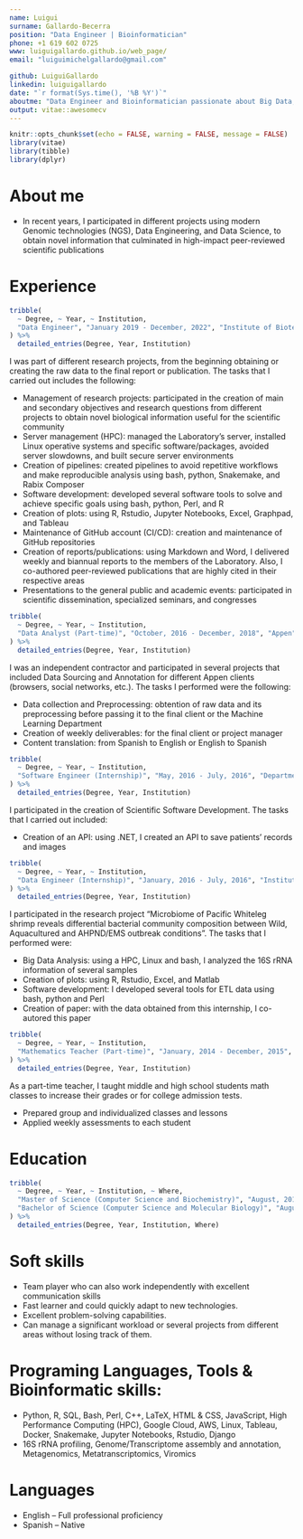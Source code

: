 ```yaml
---
name: Luigui
surname: Gallardo-Becerra
position: "Data Engineer | Bioinformatician"
phone: +1 619 602 0725
www: luiguigallardo.github.io/web_page/
email: "luiguimichelgallardo@gmail.com"

github: LuiguiGallardo
linkedin: luiguigallardo
date: "`r format(Sys.time(), '%B %Y')`"
aboutme: "Data Engineer and Bioinformatician passionate about Big Data, Computer Science, and Machine Learning, looking for new challenges to apply and expand my skills"
output: vitae::awesomecv
---
```


```r
knitr::opts_chunk$set(echo = FALSE, warning = FALSE, message = FALSE)
library(vitae)
library(tibble)
library(dplyr)
```

# About me
 * In recent years, I participated in different projects using modern Genomic technologies (NGS), Data Engineering, and Data Science, to obtain novel information that culminated in high-impact peer-reviewed scientific publications

# Experience
```r
tribble(
  ~ Degree, ~ Year, ~ Institution,
  "Data Engineer", "January 2019 - December, 2022", "Institute of Biotechnology, UNAM",
) %>% 
  detailed_entries(Degree, Year, Institution)
```

I was part of different research projects, from the beginning obtaining or creating the raw data to the final report or publication. The tasks that I carried out includes the following:

* Management of research projects: participated in the creation of main and secondary objectives and research questions from different projects to obtain novel biological information useful for the scientific community
* Server management (HPC): managed the Laboratory's server, installed Linux operative systems and specific software/packages, avoided server slowdowns, and built secure server environments
* Creation of pipelines: created pipelines to avoid repetitive workflows and make reproducible analysis using bash, python, Snakemake, and Rabix Composer
* Software development: developed several software tools to solve and achieve specific goals using bash, python, Perl, and R
* Creation of plots: using R, Rstudio, Jupyter Notebooks, Excel, Graphpad, and Tableau
* Maintenance of GitHub account (CI/CD): creation and maintenance of GitHub repositories
* Creation of reports/publications: using Markdown and Word, I delivered weekly and biannual reports to the members of the Laboratory. Also, I co-authored peer-reviewed publications that are highly cited in their respective areas
* Presentations to the general public and academic events: participated in scientific dissemination, specialized seminars, and congresses

```r
tribble(
  ~ Degree, ~ Year, ~ Institution,
  "Data Analyst (Part-time)", "October, 2016 - December, 2018", "Appen",
) %>% 
  detailed_entries(Degree, Year, Institution)
```
I was an independent contractor and participated in several projects that included Data Sourcing and Annotation for different Appen clients (browsers, social networks, etc.). The tasks I performed were the following:

* Data collection and Preprocessing: obtention of raw data and its preprocessing before passing it to the final client or the Machine Learning Department
* Creation of weekly deliverables: for the final client or project manager
* Content translation: from Spanish to English or English to Spanish

```r
tribble(
  ~ Degree, ~ Year, ~ Institution,
  "Software Engineer (Internship)", "May, 2016 - July, 2016", "Department of Computer Science, CUCEI (UDG)",
) %>% 
  detailed_entries(Degree, Year, Institution)
```

I participated in the creation of Scientific Software Development. The tasks that I carried out included:

* Creation of an API: using .NET, I created an API to save patients' records and images

```r
tribble(
  ~ Degree, ~ Year, ~ Institution,
  "Data Engineer (Internship)", "January, 2016 - July, 2016", "Institute of Biotechnology, UNAM",
) %>% 
  detailed_entries(Degree, Year, Institution)
```

I participated in the research project "Microbiome of Pacific Whiteleg shrimp reveals differential bacterial community composition between Wild, Aquacultured and AHPND/EMS outbreak conditions". The tasks that I performed were:

* Big Data Analysis: using a HPC, Linux and bash, I analyzed the 16S rRNA information of several samples
* Creation of plots: using R, Rstudio, Excel, and Matlab
* Software development: I developed several tools for ETL data using bash, python and Perl
* Creation of paper: with the data obtained from this internship, I co-autored this paper

```r
tribble(
  ~ Degree, ~ Year, ~ Institution,
  "Mathematics Teacher (Part-time)", "January, 2014 - December, 2015", "Student Coaching",
) %>% 
  detailed_entries(Degree, Year, Institution)
```
As a part-time teacher, I taught middle and high school students math classes to increase their grades or for college admission tests.

* Prepared group and individualized classes and lessons
* Applied weekly assessments to each student

# Education
```r
tribble(
  ~ Degree, ~ Year, ~ Institution, ~ Where,
  "Master of Science (Computer Science and Biochemistry)", "August, 2016 - January, 2019", "National Autonomous University of Mexico", "Mexico City, Mexico",
  "Bachelor of Science (Computer Science and Molecular Biology)", "August, 2012 - January, 2016", "University of Guadalajara", "Guadalajara, Mexico"
) %>% 
  detailed_entries(Degree, Year, Institution, Where)
```

# Soft skills
* Team player who can also work independently with excellent communication skills
* Fast learner and could quickly adapt to new technologies.
* Excellent problem-solving capabilities.
* Can manage a significant workload or several projects from different areas without losing track of them.

# Programing Languages, Tools & Bioinformatic skills:
* Python, R, SQL, Bash, Perl, C++, LaTeX, HTML & CSS, JavaScript, High Performance Computing (HPC), Google Cloud, AWS, Linux, Tableau, Docker, Snakemake, Jupyter Notebooks, Rstudio, Django
* 16S rRNA profiling, Genome/Transcriptome assembly and annotation, Metagenomics, Metatranscriptomics, Viromics

# Languages
* English – Full professional proficiency
* Spanish – Native
